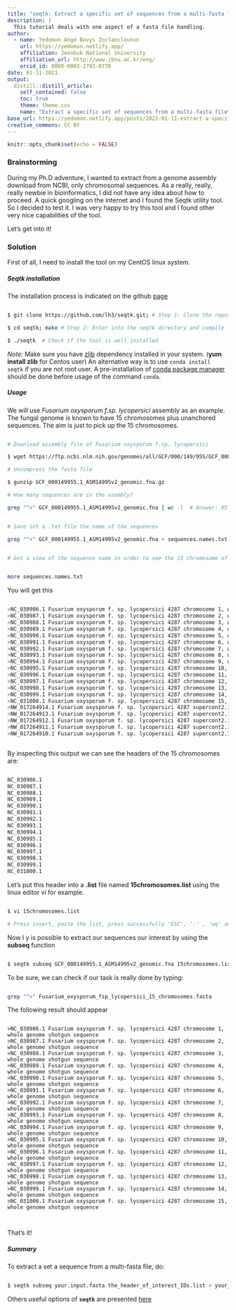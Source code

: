 ```yaml
---
title: "seqtk: Extract a specific set of sequences from a multi-fasta file"
description: |
  This tutorial deals with one aspect of a fasta file handling.
author:
  - name: Yedomon Ange Bovys Zoclanclounon
    url: https://yedomon.netlify.app/
    affiliation: Jeonbuk National University
    affiliation_url: http://www.jbnu.ac.kr/eng/
    orcid_id: 0000-0003-2781-0778
date: 01-11-2021
output:
  distill::distill_article:
    self_contained: false
    toc: true
    theme: theme.css
    name: "Extract a specific set of sequences from a multi-fasta file"
base_url: https://yedomon.netlify.app/posts/2021-01-11-extract-a-specific-set-of-sequences-from-a-multi-fasta-file/
creative_commons: CC BY
---
```



```r
knitr::opts_chunk$set(echo = FALSE)

```

### Brainstorming 


During my Ph.D adventure, I wanted to extract from a genome assembly download from NCBI, only chromosomal sequences. As a really, really, really newbie in bioinformatics, I did not have any idea about how to proceed. A quick googling on the internet and I found the Seqtk utility tool. So I decided to test it. I was very happy to try this tool and I found other very nice capabilities of the tool.

Let's get into it!



### Solution

First of all, I need to install the tool on my CentOS linux system.


##### Seqtk installation 

The installation process is indicated on the github [page](https://github.com/lh3/seqtk)


```bash

$ git clone https://github.com/lh3/seqtk.git; # Step 1: Clone the repository

$ cd seqtk; make # Step 2: Enter into the seqtk directory and compile . 

$ ./seqtk  # Check if the tool is well installed

```

*Note:* Make sure you have [zlib](https://www.zlib.net/) dependency installed in your system. (**yum install zlib** for Centos user)
An alternative way is to use ```conda install seqtk``` if you are not root user. A pre-installation of [conda package manager](https://docs.conda.io/en/latest/) should be done before usage of the command `conda`.

##### Usage

We will use *Fusarium oxysporum f.sp. lycopersici* assembly as an example. The fungal genome is known to have 15 chromosomes plus unanchored sequences. The aim is just to pick up the 15 chromosomes.


```bash

# Download assembly file of Fusarium oxysporum f.sp. lycopersici

$ wget https://ftp.ncbi.nlm.nih.gov/genomes/all/GCF/000/149/955/GCF_000149955.1_ASM14995v2/GCF_000149955.1_ASM14995v2_genomic.fna.gz

# Uncompress the fasta file

$ gunzip GCF_000149955.1_ASM14995v2_genomic.fna.gz

# How many sequences are in the asembly?

grep "^>" GCF_000149955.1_ASM14995v2_genomic.fna | wc -l  # Answer: 85


# Save int a .txt file the name of the sequences

grep "^>" GCF_000149955.1_ASM14995v2_genomic.fna > sequences.names.txt


# Get a view of the sequence name in order to see the 15 chromosome of interest


more sequences.names.txt

```


You will get this




```bash

>NC_030986.1 Fusarium oxysporum f. sp. lycopersici 4287 chromosome 1, whole genome shotgun sequence
>NC_030987.1 Fusarium oxysporum f. sp. lycopersici 4287 chromosome 2, whole genome shotgun sequence
>NC_030988.1 Fusarium oxysporum f. sp. lycopersici 4287 chromosome 3, whole genome shotgun sequence
>NC_030989.1 Fusarium oxysporum f. sp. lycopersici 4287 chromosome 4, whole genome shotgun sequence
>NC_030990.1 Fusarium oxysporum f. sp. lycopersici 4287 chromosome 5, whole genome shotgun sequence
>NC_030991.1 Fusarium oxysporum f. sp. lycopersici 4287 chromosome 6, whole genome shotgun sequence
>NC_030992.1 Fusarium oxysporum f. sp. lycopersici 4287 chromosome 7, whole genome shotgun sequence
>NC_030993.1 Fusarium oxysporum f. sp. lycopersici 4287 chromosome 8, whole genome shotgun sequence
>NC_030994.1 Fusarium oxysporum f. sp. lycopersici 4287 chromosome 9, whole genome shotgun sequence
>NC_030995.1 Fusarium oxysporum f. sp. lycopersici 4287 chromosome 10, whole genome shotgun sequence
>NC_030996.1 Fusarium oxysporum f. sp. lycopersici 4287 chromosome 11, whole genome shotgun sequence
>NC_030997.1 Fusarium oxysporum f. sp. lycopersici 4287 chromosome 12, whole genome shotgun sequence
>NC_030998.1 Fusarium oxysporum f. sp. lycopersici 4287 chromosome 13, whole genome shotgun sequence
>NC_030999.1 Fusarium oxysporum f. sp. lycopersici 4287 chromosome 14, whole genome shotgun sequence
>NC_031000.1 Fusarium oxysporum f. sp. lycopersici 4287 chromosome 15, whole genome shotgun sequence
>NW_017264914.1 Fusarium oxysporum f. sp. lycopersici 4287 supercont2.114 genomic scaffold, whole genome shotgun sequence
>NW_017264913.1 Fusarium oxysporum f. sp. lycopersici 4287 supercont2.113 genomic scaffold, whole genome shotgun sequence
>NW_017264912.1 Fusarium oxysporum f. sp. lycopersici 4287 supercont2.112 genomic scaffold, whole genome shotgun sequence
>NW_017264911.1 Fusarium oxysporum f. sp. lycopersici 4287 supercont2.111 genomic scaffold, whole genome shotgun sequence
>NW_017264910.1 Fusarium oxysporum f. sp. lycopersici 4287 supercont2.110 genomic scaffold, whole genome shotgun sequence



```


By inspecting this output we can see the headers of the 15 chromosomes are:


```bash

NC_030986.1
NC_030987.1
NC_030988.1
NC_030989.1
NC_030990.1
NC_030991.1
NC_030992.1
NC_030993.1
NC_030994.1
NC_030995.1
NC_030996.1
NC_030997.1
NC_030998.1
NC_030999.1
NC_031000.1

```


Let's put this header into a **.list** file named **15chromosomes.list** using the linux editor vi for example.

```bash

$ vi 15chromosomes.list

# Press insert, paste the list, press successfully 'ESC', ':' , 'wq' and 'Enter' keys to save your created list.

````


Now I y is possible to extract our sequences our interest by using the  **subseq** function



```bash

$ seqtk subseq GCF_000149955.1_ASM14995v2_genomic.fna 15chromosomes.list > Fusarium_oxysporum_fsp_lycopersici_15_chromosomes.fasta


```


To be sure, we can check if our task is really done by typing:



```bash

grep "^>" Fusarium_oxysporum_fsp_lycopersici_15_chromosomes.fasta


```


The following result should appear


```

>NC_030986.1 Fusarium oxysporum f. sp. lycopersici 4287 chromosome 1, whole genome shotgun sequence
>NC_030987.1 Fusarium oxysporum f. sp. lycopersici 4287 chromosome 2, whole genome shotgun sequence
>NC_030988.1 Fusarium oxysporum f. sp. lycopersici 4287 chromosome 3, whole genome shotgun sequence
>NC_030989.1 Fusarium oxysporum f. sp. lycopersici 4287 chromosome 4, whole genome shotgun sequence
>NC_030990.1 Fusarium oxysporum f. sp. lycopersici 4287 chromosome 5, whole genome shotgun sequence
>NC_030991.1 Fusarium oxysporum f. sp. lycopersici 4287 chromosome 6, whole genome shotgun sequence
>NC_030992.1 Fusarium oxysporum f. sp. lycopersici 4287 chromosome 7, whole genome shotgun sequence
>NC_030993.1 Fusarium oxysporum f. sp. lycopersici 4287 chromosome 8, whole genome shotgun sequence
>NC_030994.1 Fusarium oxysporum f. sp. lycopersici 4287 chromosome 9, whole genome shotgun sequence
>NC_030995.1 Fusarium oxysporum f. sp. lycopersici 4287 chromosome 10, whole genome shotgun sequence
>NC_030996.1 Fusarium oxysporum f. sp. lycopersici 4287 chromosome 11, whole genome shotgun sequence
>NC_030997.1 Fusarium oxysporum f. sp. lycopersici 4287 chromosome 12, whole genome shotgun sequence
>NC_030998.1 Fusarium oxysporum f. sp. lycopersici 4287 chromosome 13, whole genome shotgun sequence
>NC_030999.1 Fusarium oxysporum f. sp. lycopersici 4287 chromosome 14, whole genome shotgun sequence
>NC_031000.1 Fusarium oxysporum f. sp. lycopersici 4287 chromosome 15, whole genome shotgun sequence



```





That's it!


##### Summary

To extract a set a sequence from a multi-fasta file, do:


```bash

$ seqtk subseq your.input.fasta the_header_of_interest_IDs.list > your_output.fasta

```

Others useful options of **`seqtk`** are presented [here](https://github.com/lh3/seqtk)















